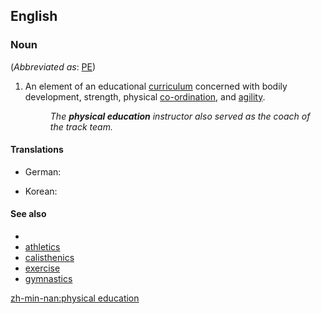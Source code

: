 ==English==
===Noun===
{{en-noun|sg=[[physical]] [[education]]|-}} (''Abbreviated as'': [[PE]])
# An element of an educational [[curriculum]] concerned with bodily development, strength, physical [[co-ordination]], and [[agility]].
#: ''The '''physical education''' instructor also served as the coach of the track team.''

====Translations====
{{trans-top|curriculum component}}
*German: {{t|de|Sportunterricht|m}}
{{trans-mid}}
*Korean: {{t+|ko|체육|tr=cheyuk|sc=Hang}}
{{trans-bottom}}

====See also====
*{{pedialite}}
*[[athletics]]
*[[calisthenics]]
*[[exercise]]
*[[gymnastics]]

[[zh-min-nan:physical education]]
